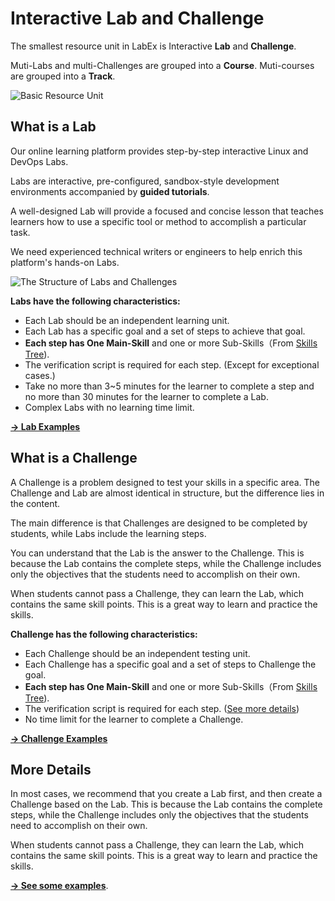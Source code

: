 # Interactive Lab and Challenge

The smallest resource unit in LabEx is Interactive **Lab** and **Challenge**.

Muti-Labs and multi-Challenges are grouped into a **Course**. Muti-courses are grouped into a **Track**.

![Basic Resource Unit](.github/assets/basic-resource-unit.png)

## What is a Lab

Our online learning platform provides step-by-step interactive Linux and DevOps Labs.

Labs are interactive, pre-configured, sandbox-style development environments accompanied by **guided tutorials**.

A well-designed Lab will provide a focused and concise lesson that teaches learners how to use a specific tool or method to accomplish a particular task.

We need experienced technical writers or engineers to help enrich this platform's hands-on Labs.

![The Structure of Labs and Challenges](.github/assets/basic-resource-structure.png)

**Labs have the following characteristics:**

- Each Lab should be an independent learning unit.
- Each Lab has a specific goal and a set of steps to achieve that goal.
- **Each step has One Main-Skill** and one or more Sub-Skills（From [Skills Tree](skill-tree)).
- The verification script is required for each step. (Except for exceptional cases.)
- Take no more than 3\~5 minutes for the learner to complete a step and no more than 30 minutes for the learner to complete a Lab.
- Complex Labs with no learning time limit.

[**→ Lab Examples**](https://github.com/labex-labs/scenarios)

## What is a Challenge

A Challenge is a problem designed to test your skills in a specific area. The Challenge and Lab are almost identical in structure, but the difference lies in the content.

The main difference is that Challenges are designed to be completed by students, while Labs include the learning steps.

You can understand that the Lab is the answer to the Challenge. This is because the Lab contains the complete steps, while the Challenge includes only the objectives that the students need to accomplish on their own.

When students cannot pass a Challenge, they can learn the Lab, which contains the same skill points. This is a great way to learn and practice the skills.

**Challenge has the following characteristics:**

- Each Challenge should be an independent testing unit.
- Each Challenge has a specific goal and a set of steps to Challenge the goal.
- **Each step has One Main-Skill** and one or more Sub-Skills（From [Skills Tree](skill-tree)).
- The verification script is required for each step. ([See more details](how-to-start#verify-script))
- No time limit for the learner to complete a Challenge.

[**→ Challenge Examples**](https://github.com/labex-labs/scenarios)

## More Details

In most cases, we recommend that you create a Lab first, and then create a Challenge based on the Lab. This is because the Lab contains the complete steps, while the Challenge includes only the objectives that the students need to accomplish on their own.

When students cannot pass a Challenge, they can learn the Lab, which contains the same skill points. This is a great way to learn and practice the skills.

[**→ See some examples**](https://github.com/labex-labs/scenarios/tree/master/python).
